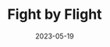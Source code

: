 ---
title: Fight by Flight
date: 2023-05-19
type: Book
review: 10
ISBN: 1234567890
image: /recommended-books/fight-by-flight.avif
---